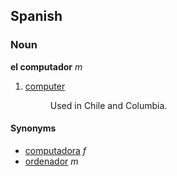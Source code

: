 == Spanish ==
=== Noun ===
'''el computador''' ''m''

# [[computer]]
#:Used in Chile and Columbia.

==== Synonyms ====
*[[computadora]] ''f''
*[[ordenador]] ''m''